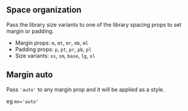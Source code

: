 
<Meta title='Utility Classes/Spacing' />

<DocsTitle title='Spacing' experimental />

## Space organization

Pass the library size variants to one of the library spacing props to set margin or
padding.

<div>
  <Block inline background='primary' pr='xs' mr='xs' height='8px' />
  <Block inline background='primary' pr='sm' mr='xs' height='8px' />
  <Block inline background='primary' pr='base' mr='xs' height='8px' />
  <Block inline background='primary' pr='lg' mr='xs' height='8px' />
  <Block inline background='primary' pr='xl' mr='xs' height='8px' />
</div>

- Margin props: `m`, `mt`, `mr`, `mb`, `ml`
- Padding props: `p`, `pt`, `pr`, `pb`, `pl`
- Size variants: `xs`, `sm`, `base`, `lg`, `xl`

## Margin auto

Pass `'auto'` to any margin prop and it will be applied as a style.

eg `mx='auto'`

<div className='w-100'>
  <Block background='primary' height={16} width={16} mx='auto' />
</div>

